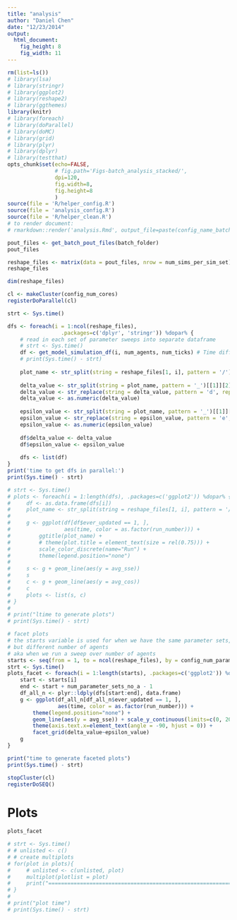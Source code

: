 ```yaml
---
title: "analysis"
author: "Daniel Chen"
date: "12/23/2014"
output:
  html_document:
    fig_height: 8
    fig_width: 11
---
```


```r
rm(list=ls())
# library(lsa)
# library(stringr)
# library(ggplot2)
# library(reshape2)
# library(ggthemes)
library(knitr)
# library(foreach)
# library(doParallel)
# library(doMC)
# library(grid)
# library(plyr)
# library(dplyr)
# library(testthat)
opts_chunk$set(echo=FALSE,
               # fig.path='Figs-batch_analysis_stacked/',
               dpi=120,
               fig.width=8,
               fig.height=8
               )
source(file = 'R/helper_config.R')
source(file = 'analysis_config.R')
source(file = 'R/helper_clean.R')
# to render document:
# rmarkdown::render('analysis.Rmd', output_file=paste(config_name_batch_simulation_output_folder, 'html', sep = '.'), output_dir='config_simulation_results_folder')

```

```r
pout_files <- get_batch_pout_files(batch_folder)
pout_files
```

```r
reshape_files <- matrix(data = pout_files, nrow = num_sims_per_sim_set)
reshape_files
```

```r
dim(reshape_files)
```

```r
cl <- makeCluster(config_num_cores)
registerDoParallel(cl)
```

```r
strt <- Sys.time()

dfs <- foreach(i = 1:ncol(reshape_files), 
                 .packages=c('dplyr', 'stringr')) %dopar% {
    # read in each set of parameter sweeps into separate dataframe
    # strt <- Sys.time()
    df <- get_model_simulation_df(i, num_agents, num_ticks) # Time difference of 5.335534 secs
    # print(Sys.time() - strt)
    
    plot_name <- str_split(string = reshape_files[1, i], pattern = '/')[[1]][5]
    
    delta_value <- str_split(string = plot_name, pattern = '_')[[1]][2]
    delta_value <- str_replace(string = delta_value, pattern = 'd', replacement = '')
    delta_value <- as.numeric(delta_value)
    
    epsilon_value <- str_split(string = plot_name, pattern = '_')[[1]][3]
    epsilon_value <- str_replace(string = epsilon_value, pattern = 'e', replacement = '')
    epsilon_value <- as.numeric(epsilon_value)
    
    df$delta_value <- delta_value
    df$epsilon_value <- epsilon_value
    
    dfs <- list(df)
}
print('time to get dfs in parallel:')
print(Sys.time() - strt)
```

```r
# strt <- Sys.time()
# plots <- foreach(i = 1:length(dfs), .packages=c('ggplot2')) %dopar% {
#     df <- as.data.frame(dfs[i])
#     plot_name <- str_split(string = reshape_files[1, i], pattern = '/')[[1]][2]
#     
#     g <- ggplot(df[df$ever_updated == 1, ], 
#                 aes(time, color = as.factor(run_number))) + 
#         ggtitle(plot_name) + 
#         # theme(plot.title = element_text(size = rel(0.75))) +
#         scale_color_discrete(name="Run") +
#         theme(legend.position="none")
#     
#     s <- g + geom_line(aes(y = avg_sse))
#     s
#     c <- g + geom_line(aes(y = avg_cos))
#     c
#     plots <- list(s, c)
# }
# 
# print("ltime to generate plots")
# print(Sys.time() - strt)
```

```r
# facet plots
# the starts variable is used for when we have the same parameter sets,
# but different number of agents
# aka when we run a sweep over number of agents
starts <- seq(from = 1, to = ncol(reshape_files), by = config_num_parameter_sets_no_a)
strt <- Sys.time()
plots_facet <- foreach(i = 1:length(starts), .packages=c('ggplot2')) %dopar% {
    start <- starts[i]
    end <- start + num_parameter_sets_no_a - 1
    df_all_n <- plyr::ldply(dfs[start:end], data.frame)
    g <- ggplot(df_all_n[df_all_n$ever_updated == 1, ], 
                aes(time, color = as.factor(run_number))) + 
        theme(legend.position="none") +
        geom_line(aes(y = avg_sse)) + scale_y_continuous(limits=c(0, 20)) +
        theme(axis.text.x=element_text(angle = -90, hjust = 0)) +
        facet_grid(delta_value~epsilon_value)
    g
}

print("time to generate faceted plots")
print(Sys.time() - strt)
```

```r
stopCluster(cl)
registerDoSEQ()
```

# Plots
```r
plots_facet
```


```r
# strt <- Sys.time()
# # unlisted <- c()
# # create multiplots
# for(plot in plots){
#     # unlisted <- c(unlisted, plot)
#     multiplot(plotlist = plot)
#     print("================================================================================")
# }
# 
# print("plot time")
# print(Sys.time() - strt)
```

